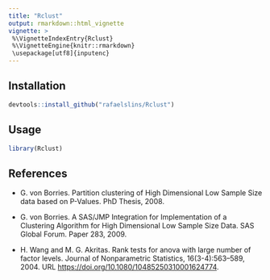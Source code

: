 ```yaml
---
title: "Rclust"
output: rmarkdown::html_vignette
vignette: >
 %\VignetteIndexEntry{Rclust}
 %\VignetteEngine{knitr::rmarkdown}
 \usepackage[utf8]{inputenc}
---
```




## Installation

```r
devtools::install_github("rafaelslins/Rclust")
```


## Usage

```r
library(Rclust)
```

## References


- G. von Borries. Partition clustering of High Dimensional Low Sample Size data based on P-Values. PhD Thesis, 2008.

- G. von Borries. A SAS/JMP Integration for Implementation of a Clustering Algorithm for High Dimensional Low Sample Size Data. SAS Global Forum. Paper 283, 2009.

- H. Wang and M. G. Akritas. Rank tests for anova with large number of factor levels. Journal of Nonparametric Statistics, 16(3-4):563–589, 2004. URL <https://doi.org/10.1080/10485250310001624774>.






